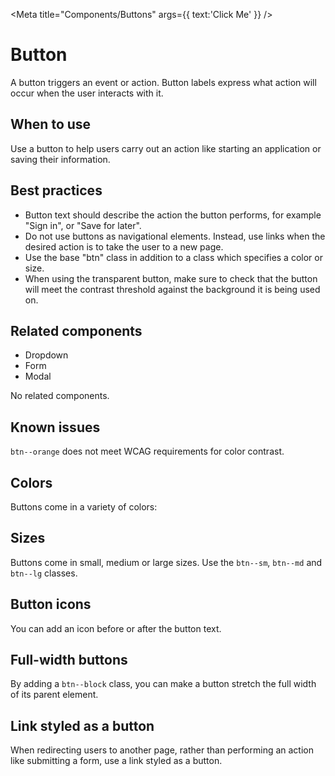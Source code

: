 
<Meta
  title="Components/Buttons"
  args={{ text:'Click Me' }} />

# Button

A button triggers an event or action. Button labels express what action will
occur when the user interacts with it.

## When to use

Use a button to help users carry out an action like starting an application or
saving their information.

## Best practices

- Button text should describe the action the button performs, for example "Sign
  in", or "Save for later".
- Do not use buttons as navigational elements. Instead, use links when the
  desired action is to take the user to a new page.
- Use the base "btn" class in addition to a class which specifies a color or size.
- When using the transparent button, make sure to check that the button will meet
  the contrast threshold against the background it is being used on.

## Related components

- Dropdown
- Form
- Modal

No related components.

## Known issues

`btn--orange` does not meet WCAG requirements for color contrast.

## Colors
Buttons come in a variety of colors:

<Story story={stories.colors} />

## Sizes
Buttons come in small, medium or large sizes. Use the `btn--sm`, `btn--md` and `btn--lg` classes.

<Story story={stories.sizes} />

## Button icons
You can add an icon before or after the button text.

<Story story={stories.icons} />

## Full-width buttons
By adding a `btn--block` class, you can make a button stretch the full width of its parent element.

<Story story={stories.fullWidth} />

## Link styled as a button
When redirecting users to another page, rather than performing an action like
submitting a form, use a link styled as a button.

<Story story={stories.link} />
